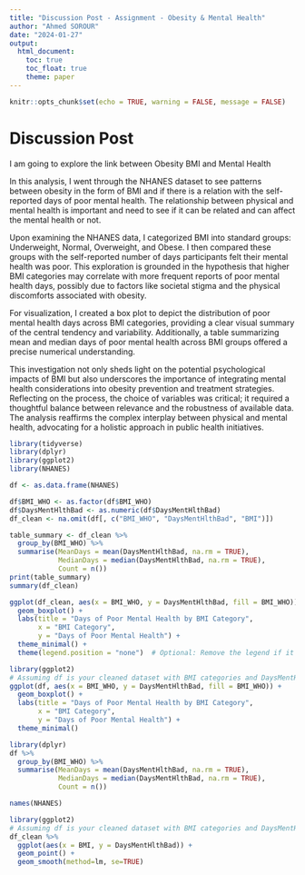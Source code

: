 ```yaml
---
title: "Discussion Post - Assignment - Obesity & Mental Health"
author: "Ahmed SOROUR"
date: "2024-01-27"
output: 
  html_document:
    toc: true
    toc_float: true
    theme: paper
---
```


```r
knitr::opts_chunk$set(echo = TRUE, warning = FALSE, message = FALSE)
```

#  Discussion Post 

I am going to explore the link between Obesity  BMI and Mental Health 

In this analysis, I went through the NHANES dataset to see patterns between obesity in the form of BMI and if there is a relation with the self-reported days of poor mental health.  The relationship  between physical and mental health is important and need to see if it can be related and can affect the mental health or not.  

Upon examining the NHANES data, I categorized BMI into standard groups: Underweight, Normal, Overweight, and Obese. I then compared these groups with the self-reported number of days participants felt their mental health was poor. This exploration is grounded in the hypothesis that higher BMI categories may correlate with more frequent reports of poor mental health days, possibly due to factors like societal stigma and the physical discomforts associated with obesity.

For visualization, I created a box plot to depict the distribution of poor mental health days across BMI categories, providing a clear visual summary of the central tendency and variability. Additionally, a table summarizing mean and median days of poor mental health across BMI groups offered a precise numerical understanding.

This investigation not only sheds light on the potential psychological impacts of BMI but also underscores the importance of integrating mental health considerations into obesity prevention and treatment strategies. Reflecting on the process, the choice of variables was critical; it required a thoughtful balance between relevance and the robustness of available data. The analysis reaffirms the complex interplay between physical and mental health, advocating for a holistic approach in public health initiatives.



```r
library(tidyverse)
library(dplyr)
library(ggplot2)
library(NHANES)

df <- as.data.frame(NHANES)

df$BMI_WHO <- as.factor(df$BMI_WHO)
df$DaysMentHlthBad <- as.numeric(df$DaysMentHlthBad)
df_clean <- na.omit(df[, c("BMI_WHO", "DaysMentHlthBad", "BMI")])

table_summary <- df_clean %>% 
  group_by(BMI_WHO) %>% 
  summarise(MeanDays = mean(DaysMentHlthBad, na.rm = TRUE),
            MedianDays = median(DaysMentHlthBad, na.rm = TRUE), 
            Count = n())
print(table_summary)
summary(df_clean)

ggplot(df_clean, aes(x = BMI_WHO, y = DaysMentHlthBad, fill = BMI_WHO)) +
  geom_boxplot() +
  labs(title = "Days of Poor Mental Health by BMI Category",
       x = "BMI Category",
       y = "Days of Poor Mental Health") +
  theme_minimal() +
  theme(legend.position = "none")  # Optional: Remove the legend if it's redundant

library(ggplot2)
# Assuming df is your cleaned dataset with BMI categories and DaysMentHlthBad variables
ggplot(df, aes(x = BMI_WHO, y = DaysMentHlthBad, fill = BMI_WHO)) +
  geom_boxplot() +
  labs(title = "Days of Poor Mental Health by BMI Category",
       x = "BMI Category",
       y = "Days of Poor Mental Health") +
  theme_minimal()

library(dplyr)
df %>% 
  group_by(BMI_WHO) %>% 
  summarise(MeanDays = mean(DaysMentHlthBad, na.rm = TRUE),
            MedianDays = median(DaysMentHlthBad, na.rm = TRUE),
            Count = n())

names(NHANES)

library(ggplot2)
# Assuming df is your cleaned dataset with BMI categories and DaysMentHlthBad variables
df_clean %>%
  ggplot(aes(x = BMI, y = DaysMentHlthBad)) +
  geom_point() +
  geom_smooth(method=lm, se=TRUE)


```

